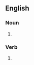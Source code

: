 ==English==

===Noun===
{{head|en|noun plural form}}

# {{plural of|savor|lang=en}}

===Verb===
{{head|en|verb form}}

# {{en-third-person singular of|savor}}